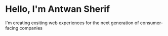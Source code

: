 
<h1>
    <Typist className='my-typist' style={{ display: 'inline-block !important' }}>
        Hello, I'm
        Antwan Sherif
    </Typist>
</h1>

I'm creating exsiting web experiences for the next generation of consumer-facing companies